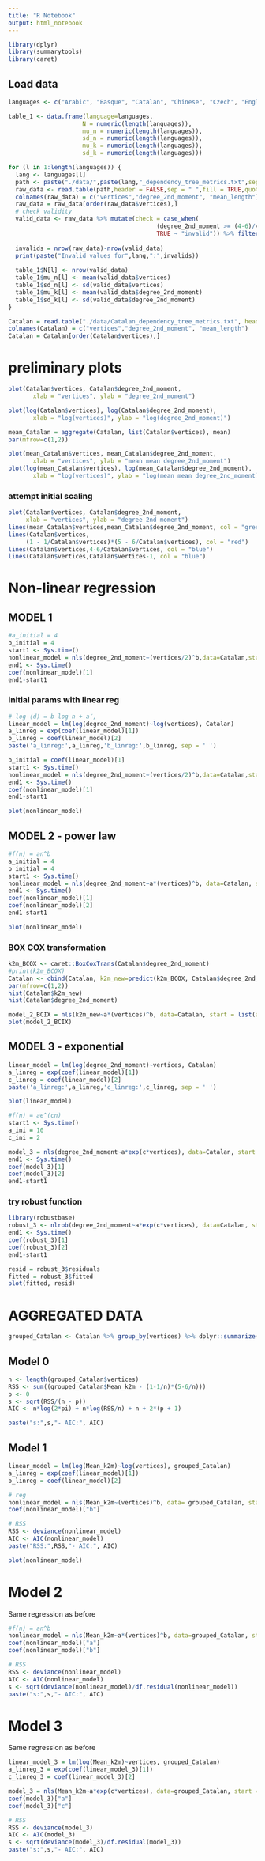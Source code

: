 ```yaml
---
title: "R Notebook"
output: html_notebook
---
```


```r
library(dplyr)
library(summarytools)
library(caret)
```

## Load data

```r
languages <- c("Arabic", "Basque", "Catalan", "Chinese", "Czech", "English", "Greek", "Hungarian", "Italian", "Turkish")

table_1 <- data.frame(language=languages,
                     N = numeric(length(languages)),
                     mu_n = numeric(length(languages)),
                     sd_n = numeric(length(languages)),
                     mu_k = numeric(length(languages)),
                     sd_k = numeric(length(languages)))

for (l in 1:length(languages)) {
  lang <- languages[l]
  path <- paste("./data/",paste(lang,"_dependency_tree_metrics.txt",sep = ""),sep = "")
  raw_data <- read.table(path,header = FALSE,sep = " ",fill = TRUE,quote="", comment.char="") 
  colnames(raw_data) = c("vertices","degree_2nd_moment", "mean_length")
  raw_data = raw_data[order(raw_data$vertices),]
  # check validity
  valid_data <- raw_data %>% mutate(check = case_when(        
                                          (degree_2nd_moment >= (4-6)/vertices & degree_2nd_moment <= vertices-1) ~ "valid",
                                          TRUE ~ "invalid")) %>% filter(check == "valid")
  
  invalids = nrow(raw_data)-nrow(valid_data)
  print(paste("Invalid values for",lang,":",invalids))
  
  table_1$N[l] <- nrow(valid_data)
  table_1$mu_n[l] <- mean(valid_data$vertices)
  table_1$sd_n[l] <- sd(valid_data$vertices)
  table_1$mu_k[l] <- mean(valid_data$degree_2nd_moment)
  table_1$sd_k[l] <- sd(valid_data$degree_2nd_moment)
}
```


```r
Catalan = read.table("./data/Catalan_dependency_tree_metrics.txt", header = FALSE)
colnames(Catalan) = c("vertices","degree_2nd_moment", "mean_length")
Catalan = Catalan[order(Catalan$vertices),]
```



# preliminary plots

```r
plot(Catalan$vertices, Catalan$degree_2nd_moment,
       xlab = "vertices", ylab = "degree_2nd_moment")
```


```r
plot(log(Catalan$vertices), log(Catalan$degree_2nd_moment),
       xlab = "log(vertices)", ylab = "log(degree_2nd_moment)")
```


```r
mean_Catalan = aggregate(Catalan, list(Catalan$vertices), mean)
par(mfrow=c(1,2))

plot(mean_Catalan$vertices, mean_Catalan$degree_2nd_moment,
       xlab = "vertices", ylab = "mean mean degree_2nd_moment")
plot(log(mean_Catalan$vertices), log(mean_Catalan$degree_2nd_moment),
       xlab = "log(vertices)", ylab = "log(mean mean degree_2nd_moment)")

```

### attempt initial scaling
```r
plot(Catalan$vertices, Catalan$degree_2nd_moment,
     xlab = "vertices", ylab = "degree 2nd moment")
lines(mean_Catalan$vertices,mean_Catalan$degree_2nd_moment, col = "green")
lines(Catalan$vertices,
     (1 - 1/Catalan$vertices)*(5 - 6/Catalan$vertices), col = "red")
lines(Catalan$vertices,4-6/Catalan$vertices, col = "blue")
lines(Catalan$vertices,Catalan$vertices-1, col = "blue")
```



# Non-linear regression

## MODEL 1

```r
#a_initial = 4
b_initial = 4
start1 <- Sys.time()
nonlinear_model = nls(degree_2nd_moment~(vertices/2)^b,data=Catalan,start = list(b = b_initial))
end1 <- Sys.time()
coef(nonlinear_model)[1]
end1-start1
```

### initial params with linear reg

```r
# log ⟨d⟩ = b log n + a′,
linear_model = lm(log(degree_2nd_moment)~log(vertices), Catalan)
a_linreg = exp(coef(linear_model)[1])
b_linreg = coef(linear_model)[2]
paste('a_linreg:',a_linreg,'b_linreg:',b_linreg, sep = ' ')
```

```r
b_initial = coef(linear_model)[1]
start1 <- Sys.time()
nonlinear_model = nls(degree_2nd_moment~(vertices/2)^b,data=Catalan,start = list(b = b_initial))
end1 <- Sys.time()
coef(nonlinear_model)[1]
end1-start1
```

```r
plot(nonlinear_model)
```



## MODEL 2 - power law

```r
#f(n) = an^b
a_initial = 4
b_initial = 4
start1 <- Sys.time()
nonlinear_model = nls(degree_2nd_moment~a*(vertices)^b, data=Catalan, start = list(a = a_linreg, b = b_linreg))
end1 <- Sys.time()
coef(nonlinear_model)[1]
coef(nonlinear_model)[2]
end1-start1
```


```r
plot(nonlinear_model)
```

### BOX COX transformation

```r
k2m_BCOX <- caret::BoxCoxTrans(Catalan$degree_2nd_moment)
#print(k2m_BCOX)
Catalan <- cbind(Catalan, k2m_new=predict(k2m_BCOX, Catalan$degree_2nd_moment)) # append the transformed variable to cars
par(mfrow=c(1,2))
hist(Catalan$k2m_new)
hist(Catalan$degree_2nd_moment)
```


```r
model_2_BCIX = nls(k2m_new~a*(vertices)^b, data=Catalan, start = list(a = a_linreg, b = b_linreg))
plot(model_2_BCIX)
```



## MODEL 3 - exponential

```r
linear_model = lm(log(degree_2nd_moment)~vertices, Catalan)
a_linreg = exp(coef(linear_model)[1])
c_linreg = coef(linear_model)[2]
paste('a_linreg:',a_linreg,'c_linreg:',c_linreg, sep = ' ')

plot(linear_model)
```


```r
#f(n) = ae^(cn)
start1 <- Sys.time()
a_ini = 10
c_ini = 2

model_3 = nls(degree_2nd_moment~a*exp(c*vertices), data=Catalan, start = list(a = a_linreg, c = c_linreg))
end1 <- Sys.time()
coef(model_3)[1]
coef(model_3)[2]
end1-start1
```


### try robust function

```r
library(robustbase)
robust_3 <- nlrob(degree_2nd_moment~a*exp(c*vertices), data=Catalan, start = list(a = a_linreg, c = c_linreg))
end1 <- Sys.time()
coef(robust_3)[1]
coef(robust_3)[2]
end1-start1
```


```r
resid = robust_3$residuals
fitted = robust_3$fitted
plot(fitted, resid)
```



# AGGREGATED DATA

```r
grouped_Catalan <- Catalan %>% group_by(vertices) %>% dplyr::summarize(Mean_k2m = mean(degree_2nd_moment, na.rm=TRUE))
```


## Model 0 

```r
n <- length(grouped_Catalan$vertices)
RSS <- sum((grouped_Catalan$Mean_k2m - (1-1/n)*(5-6/n)))
p <- 0
s <- sqrt(RSS/(n - p))
AIC <- n*log(2*pi) + n*log(RSS/n) + n + 2*(p + 1)

paste("s:",s,"- AIC:", AIC)

```




## Model 1

```r
linear_model = lm(log(Mean_k2m)~log(vertices), grouped_Catalan)
a_linreg = exp(coef(linear_model)[1])
b_linreg = coef(linear_model)[2]

# reg
nonlinear_model = nls(Mean_k2m~(vertices)^b, data= grouped_Catalan, start = list(b = b_linreg))
coef(nonlinear_model)["b"]

# RSS
RSS <- deviance(nonlinear_model)
AIC <- AIC(nonlinear_model)
paste("RSS:",RSS,"- AIC:", AIC)
```

```r
plot(nonlinear_model)
```


# Model 2

Same regression as before

```r
#f(n) = an^b
nonlinear_model = nls(Mean_k2m~a*(vertices)^b, data=grouped_Catalan, start = list(a = a_linreg, b = b_linreg))
coef(nonlinear_model)["a"]
coef(nonlinear_model)["b"]

# RSS
RSS <- deviance(nonlinear_model)
AIC <- AIC(nonlinear_model)
s <- sqrt(deviance(nonlinear_model)/df.residual(nonlinear_model))
paste("s:",s,"- AIC:", AIC)
```



# Model 3 

Same regression as before

```r
linear_model_3 = lm(log(Mean_k2m)~vertices, grouped_Catalan)
a_linreg_3 = exp(coef(linear_model_3)[1])
c_linreg_3 = coef(linear_model_3)[2]

model_3 = nls(Mean_k2m~a*exp(c*vertices), data=grouped_Catalan, start = list(a = a_linreg_3, c = c_linreg_3))
coef(model_3)["a"]
coef(model_3)["c"]

# RSS
RSS <- deviance(model_3)
AIC <- AIC(model_3)
s <- sqrt(deviance(model_3)/df.residual(model_3))
paste("s:",s,"- AIC:", AIC)
```









